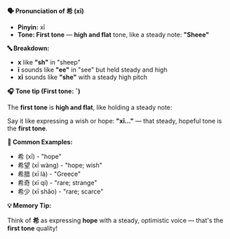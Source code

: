 **🗣️ Pronunciation of 希 (xī)**

- **Pinyin:** xī
- **Tone: First tone** — **high and flat** tone, like a steady note: **"Sheee"**

**🔤 Breakdown:**

- **x** like **"sh"** in "sheep"
- **ī** sounds like **"ee"** in "see" but held steady and high
- **xī** sounds like **"she"** with a steady high pitch

**🎧 Tone tip (First tone: ˉ)**

The **first tone** is **high and flat**, like holding a steady note:

Say it like expressing a wish or hope: **"xī..."** — that steady, hopeful tone is the **first
tone**.

**📝 Common Examples:**

- 希 (xī) - "hope"
- 希望 (xī wàng) - "hope; wish"
- 希腊 (xī là) - "Greece"
- 希奇 (xī qí) - "rare; strange"
- 希少 (xī shǎo) - "rare; scarce"

**💡 Memory Tip:**

Think of **希** as expressing **hope** with a steady, optimistic voice — that's the **first tone**
quality!
